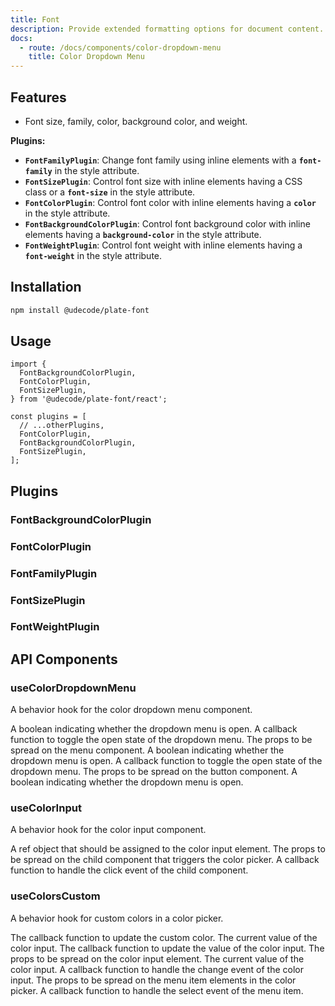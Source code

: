 ```yaml
---
title: Font
description: Provide extended formatting options for document content.
docs:
  - route: /docs/components/color-dropdown-menu
    title: Color Dropdown Menu
---
```


<ComponentPreview name="playground-demo" id="font" />

<PackageInfo>

## Features

- Font size, family, color, background color, and weight.

**Plugins:**

- **`FontFamilyPlugin`**: Change font family using inline elements with a **`font-family`** in the style attribute.
- **`FontSizePlugin`**: Control font size with inline elements having a CSS class or a **`font-size`** in the style attribute.
- **`FontColorPlugin`**: Control font color with inline elements having a **`color`** in the style attribute.
- **`FontBackgroundColorPlugin`**: Control font background color with inline elements having a **`background-color`** in the style attribute.
- **`FontWeightPlugin`**: Control font weight with inline elements having a **`font-weight`** in the style attribute.

</PackageInfo>

## Installation

```bash
npm install @udecode/plate-font
```

## Usage

```tsx
import {
  FontBackgroundColorPlugin,
  FontColorPlugin,
  FontSizePlugin,
} from '@udecode/plate-font/react';

const plugins = [
  // ...otherPlugins,
  FontColorPlugin,
  FontBackgroundColorPlugin,
  FontSizePlugin,
];
```

## Plugins

### FontBackgroundColorPlugin

### FontColorPlugin

### FontFamilyPlugin

### FontSizePlugin

### FontWeightPlugin

## API Components

### useColorDropdownMenu

A behavior hook for the color dropdown menu component.

<APIState>
  <APIItem name="open" type="boolean">
    A boolean indicating whether the dropdown menu is open.
  </APIItem>
  <APIItem name="onToggle" type="function">
    A callback function to toggle the open state of the dropdown menu.
  </APIItem>
</APIState>

<APIReturns>
  <APIItem name="menuProps" type="object">
    The props to be spread on the menu component.
    <APISubList>
      <APISubListItem parent="menuProps" name="open" type="boolean">
        A boolean indicating whether the dropdown menu is open.
      </APISubListItem>
      <APISubListItem parent="menuProps" name="onOpenChange" type="function">
        A callback function to toggle the open state of the dropdown menu.
      </APISubListItem>
    </APISubList>
  </APIItem>
  <APIItem name="buttonProps" type="object">
    The props to be spread on the button component.
    <APISubList>
      <APISubListItem parent="buttonProps" name="pressed" type="boolean">
        A boolean indicating whether the dropdown menu is open.
      </APISubListItem>
    </APISubList>
  </APIItem>
</APIReturns>

### useColorInput

A behavior hook for the color input component.

<APIReturns>
  <APIItem name="inputRef" type="React.Ref<HTMLInputElement>">
    A ref object that should be assigned to the color input element.
  </APIItem>
  <APIItem name="childProps" type="function">
    The props to be spread on the child component that triggers the color
    picker.
    <APISubList>
      <APISubListItem parent="childProps" name="onClick" type="function">
        A callback function to handle the click event of the child component.
      </APISubListItem>
    </APISubList>
  </APIItem>
</APIReturns>

### useColorsCustom

A behavior hook for custom colors in a color picker.

<APIState>
  <APIItem name="updateCustomColor" type="function">
    The callback function to update the custom color.
  </APIItem>
  <APIItem name="value" type="string">
    The current value of the color input.
  </APIItem>
  <APIItem name="setValue" type="function">
    The callback function to update the value of the color input.
  </APIItem>
</APIState>

<APIReturns>
  <APIItem name="inputProps" type="object">
    The props to be spread on the color input element.
    <APISubList>
      <APISubListItem parent="inputProps" name="value" type="string">
        The current value of the color input.
      </APISubListItem>
      <APISubListItem parent="inputProps" name="onChange" type="function">
        A callback function to handle the change event of the color input.
      </APISubListItem>
    </APISubList>
  </APIItem>
  <APIItem name="menuItemProps" type="object">
    The props to be spread on the menu item elements in the color picker.
    <APISubList>
      <APISubListItem parent="menuItemProps" name="onSelect" type="function">
        A callback function to handle the select event of the menu item.
      </APISubListItem>
    </APISubList>
  </APIItem>
</APIReturns>